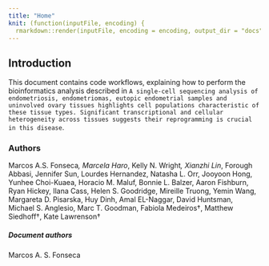 ```yaml
---
title: "Home"
knit: (function(inputFile, encoding) {
  rmarkdown::render(inputFile, encoding = encoding, output_dir = "docs") })
---
```


## Introduction
This document contains code workflows, explaining how to perform the bioinformatics analysis described in  `A single-cell sequencing analysis of endometriosis, endometriomas, eutopic endometrial samples and uninvolved ovary tissues highlights cell populations characteristic of these tissue types. Significant transcriptional and cellular heterogeneity across tissues suggests their reprogramming is crucial in this disease`.

### Authors

Marcos A.S. Fonseca*, Marcela Haro*, Kelly N. Wright*, Xianzhi Lin*, Forough Abbasi, Jennifer Sun, Lourdes Hernandez, Natasha L. Orr, Jooyoon Hong, Yunhee Choi-Kuaea, Horacio M. Maluf, Bonnie L. Balzer, Aaron Fishburn, Ryan Hickey, Ilana Cass, Helen S. Goodridge, Mireille Truong, Yemin Wang, Margareta D. Pisarska, Huy Dinh, Amal EL-Naggar, David Huntsman, Michael S. Anglesio, Marc T. Goodman, Fabiola Medeiros†, Matthew Siedhoff†, Kate Lawrenson†




##### Document authors
Marcos A. S. Fonseca


